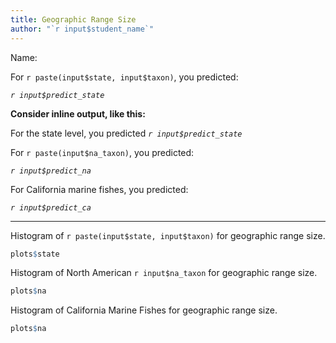 ```yaml
---
title: Geographic Range Size
author: "`r input$student_name`"
---
```

Name: 

For `r paste(input$state, input$taxon)`, you predicted:

*`r input$predict_state`*

**Consider inline output, like this:**

For the state level, you predicted *`r input$predict_state`*

For `r paste(input$na_taxon)`, you predicted:

*`r input$predict_na`*

For California marine fishes, you predicted:

*`r input$predict_ca`*

***

Histogram of `r paste(input$state, input$taxon)` for geographic range size.

```r
plots$state
```

Histogram of North American `r input$na_taxon` for geographic range size.

```r
plots$na
```

Histogram of California Marine Fishes for geographic range size.

```r
plots$na
```
